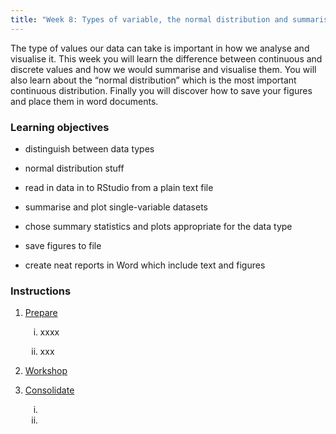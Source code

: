 ```yaml
---
title: "Week 8: Types of variable, the normal distribution and summarising data"
---
```


The type of values our data can take is important in how we analyse and visualise it. This week you will learn the difference between continuous and discrete values and how we would summarise and visualise them. You will also learn about the "normal distribution" which is the most important continuous distribution. Finally you will discover how to save your figures and place them in word documents.

### Learning objectives

-   distinguish between data types

-   normal distribution stuff

-   read in data in to RStudio from a plain text file

-   summarise and plot single-variable datasets

-   chose summary statistics and plots appropriate for the data type

-   save figures to file

-   create neat reports in Word which include text and figures

### Instructions

1.  [Prepare](study_before_workshop.qmd)

    i.  xxxx

    ii. xxx

2.  [Workshop](workshop.qmd)

3.  [Consolidate](study_after_workshop.qmd)

    i.  

    ii. 
